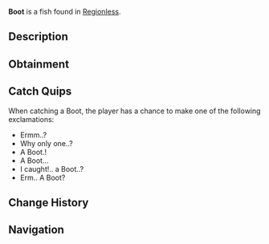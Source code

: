 {{FishInfobox
|image          = Boot.png
|rarity         = Trash
|sea            = First Sea
|location       = [[Regionless]]
|sublocation    = 
|sources        = Crab Cage, Fishing Rod
|radar_location = 
|xp             = 20
|weather        = 
|time           = 
|season         = 
|bait           = Magnet
|base_weight    = 1.2
|base_value     = 15
|weight_range   = 0
|base_chance    = 17
|base_resil     = 120
}}
'''Boot''' is a {{Rarity|Trash}} fish found in [[Regionless]].

== Description ==
{{Description|Who would leave this in an ocean? Seems to be in great condition too. A common boot, must of fallen off of a boat?.. Or Someone must of fallen off of a boat.. Whatever. either way, it's yours now!|Bestiary Entry}}

== Obtainment ==
{{Description|Find it in cheap bodies of water.|Bestiary Hint}}
{{Fish Availability|
Ancient Archives
Ancient Isle/Algae Hunt
Atlantis/Ancient Kraken Hunt
Atlantis/Ethereal Abyss
Atlantis/Kraken Hunt
Atlantis/Kraken Pool
Atlantis/Poseidon Temple
Atlantis/Sunken Depths
Atlantis/Surrounding Ocean
Atlantis/Zeus's Rod Room
Cryogenic Canal
FischFright/Frightful Pool
Forsaken Shores/Algae Hunt
Forsaken Shores/Coral Reef
Forsaken Shores/Freshwater Pond
Forsaken Shores/Surrounding Ocean
Frigid Cavern
Glacial Grotto
Golden Tide
Grand Reef
Keepers Altar
LEGO Pool/Studalodon Hunt
Lovestorm/Normal
Lovestorm/Supercharged
Lucky Event/Blarney McBreeze
Lucky Event/O'Mango Goldgrin
Lucky Event/Plumrick O'Luck
Lucky Event/Rowdy McCharm
Lucky Event/Sunny O'Coin
Megalodon Hunt/Eclipse and Weekend
Megalodon Hunt/Normal
Moosewood/Seaweed and Mini-Island
Moosewood/Surrounding Ocean
Mushgrove Swamp/Algae Hunt
Northern Summit/Surrounding Ocean
Ocean
Ocean/Deep Ocean
Ocean/Hidden Scallop Abundance
Ocean/Strange Whirlpool
Ocean/The Arch
Orca Migration/Ancient
Orca Migration/Normal
Overgrowth Caves
Snowcap Island/Algae Hunt
Snowcap Island/Freshwater Pond
Sunstone Island/Crate Cave
Whale Migration/Moby
Whale Migration/Normal
|top_rods      = 
Training Rod\198876.71\277666.67;
Flimsy Rod\185216.35\389099.38;
Fast Rod\174069.15\174069.15;
Firefly Rod\172971.12\172971.12;
No-Life Rod\170676.42\170676.42;
Heaven's Rod\110123.49\166466.83;
Seraphic Rod\170004.52\170004.52;
Ethereal Prism Rod\168801.86\168801.86;
Challenger's Rod\155607.27\155607.27;
Rod Of The Forgotten Fang\155238.03\155238.03;
Verdant Shear Rod\145472.07\145472.07;
Zeus Rod\145099.07\145099.07;
Rod Of The Depths\141425.53\141425.53;
Blazebringer Rod\137005.98\137005.98;
Depthseeker Rod\132722.07\132722.07;
Rod Of The Exalted One\132586.44\132586.44;
Avalanche Rod\119327.79\119327.79;
Free Spirit Rod\118686.67\118686.67;
Trident Rod\118144.11\118144.11;
Volcanic Rod\110206.12\110206.12;
Steady Rod\92045.66\92045.66
|recommended   = Training Rod
}}

== Catch Quips ==
When catching a Boot, the player has a chance to make one of the following exclamations:
* Ermm..?
* Why only one..?
* A Boot.!
* A Boot...
* I caught!.. a Boot..?
* Erm.. A Boot?

== Change History ==
{{Change History|{{subst:Current Version}}}}

== Navigation ==
{{Fish Navbox|Regionless}}